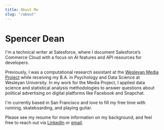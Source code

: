 ```yaml
---
title: About Me
slug: "/about"
---
```


# Spencer Dean
I'm a technical writer at Salesforce, where I document Salesforce’s Commerce Cloud with a focus on AI features and API resources for developers. 

Previously, I was a computational research assistant at the [Wesleyan Media Project](https://mediaproject.wesleyan.edu/) while receiving my B.A. in Psychology and Data Science at Wesleyan University. In my work for the Media Project, I applied data science and statistical analysis methodologies to answer questions about political advertising on digital platforms like Facebook and Snapchat.

I'm currently based in San Francisco and love to fill my free time with running, skateboarding, and playing guitar. 

Please see my resume for more information on my background, and feel free to reach out via [LinkedIn](https://www.linkedin.com/in/spencer-russell-dean/) or [email](mailto:sdean136@gmail.com).
